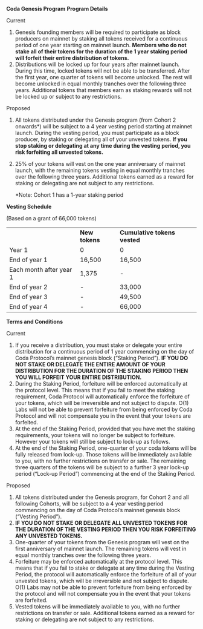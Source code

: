 
**Coda Genesis Program**
**Program Details**

Current


1. Genesis founding members will be required to participate as block producers on mainnet by staking all tokens received for a continuous period of one year starting on mainnet launch. **Members who do not stake all of their tokens for the duration of the 1 year staking period will forfeit their entire distribution of tokens.**
2. Distributions will be locked up for four years after mainnet launch. During this time, locked tokens will not be able to be transferred. After the first year, one quarter of tokens will become unlocked. The rest will become unlocked in equal monthly tranches over the following three years. Additional tokens that members earn as staking rewards will not be locked up or subject to any restrictions.

Proposed



1. All tokens distributed under the Genesis program (from Cohort 2 onwards*) will be subject to a 4 year vesting period starting at mainnet launch. During the vesting period, you must participate as a block producer, by staking or delegating all of your unvested tokens. **If you stop staking or delegating at any time during the vesting period, you risk forfeiting all unvested tokens.** 
2. 25% of your tokens will vest on the one year anniversary of mainnet launch, with the remaining tokens vesting in equal monthly tranches over the following three years. Additional tokens earned as a reward for staking or delegating are not subject to any restrictions.

    *Note: Cohort 1 has a 1-year staking period


**Vesting Schedule**

(Based on a grant of 66,000 tokens)


<table>
  <tr>
   <td>
   </td>
   <td><strong>New tokens </strong>
   </td>
   <td><strong>Cumulative tokens vested</strong>
   </td>
  </tr>
  <tr>
   <td>Year 1
   </td>
   <td>0
   </td>
   <td>0
   </td>
  </tr>
  <tr>
   <td>End of year 1
   </td>
   <td> 16,500 
   </td>
   <td>16,500
   </td>
  </tr>
  <tr>
   <td>Each month after year 1
   </td>
   <td>1,375
   </td>
   <td>-
   </td>
  </tr>
  <tr>
   <td>End of year 2
   </td>
   <td>-
   </td>
   <td>33,000
   </td>
  </tr>
  <tr>
   <td>End of year 3
   </td>
   <td>-
   </td>
   <td>49,500
   </td>
  </tr>
  <tr>
   <td>End of year 4
   </td>
   <td>
    -
   </td>
   <td>66,000
   </td>
  </tr>
</table>


**Terms and Conditions**

Current



1. If you receive a distribution, you must stake or delegate your entire distribution for a continuous period of 1 year commencing on the day of Coda Protocol’s mainnet genesis block (“Staking Period”). **IF YOU DO NOT STAKE OR DELEGATE THE ENTIRE AMOUNT OF YOUR DISTRIBUTION FOR THE DURATION OF THE STAKING PERIOD THEN YOU WILL FORFEIT YOUR ENTIRE DISTRIBUTION.**
2. During the Staking Period, forfeiture will be enforced automatically at the protocol level. This means that if you fail to meet the staking requirement, Coda Protocol will automatically enforce the forfeiture of your tokens, which will be irreversible and not subject to dispute. O(1) Labs will not be able to prevent forfeiture from being enforced by Coda Protocol and will not compensate you in the event that your tokens are forfeited.
3. At the end of the Staking Period, provided that you have met the staking requirements, your tokens will no longer be subject to forfeiture. However your tokens will still be subject to lock-up as follows.
4. At the end of the Staking Period, one-quarter of your coda tokens will be fully released from lock-up. Those tokens will be immediately available to you, with no further restrictions on transfer or sale. The remaining three quarters of the tokens will be subject to a further 3 year lock-up period (“Lock-up Period”) commencing at the end of the Staking Period.

Proposed



1. All tokens distributed under the Genesis program, for Cohort 2 and all following Cohorts, will be subject to a 4 year vesting period commencing on the day of Coda Protocol’s mainnet genesis block (“Vesting Period”). 
2. **IF YOU DO NOT STAKE OR DELEGATE ALL UNVESTED TOKENS FOR THE DURATION OF THE VESTING PERIOD THEN YOU RISK FORFEITING ANY UNVESTED TOKENS.**
3. One-quarter of your tokens from the Genesis program will vest on the first anniversary of mainnet launch. The remaining tokens will vest in equal monthly tranches over the following three years. 
4. Forfeiture may be enforced automatically at the protocol level. This means that if you fail to stake or delegate at any time during the Vesting Period, the protocol will automatically enforce the forfeiture of all of your unvested tokens, which will be irreversible and not subject to dispute. O(1) Labs may not be able to prevent forfeiture from being enforced by the protocol and will not compensate you in the event that your tokens are forfeited.
5. Vested tokens will be immediately available to you, with no further restrictions on transfer or sale. Additional tokens earned as a reward for staking or delegating are not subject to any restrictions.